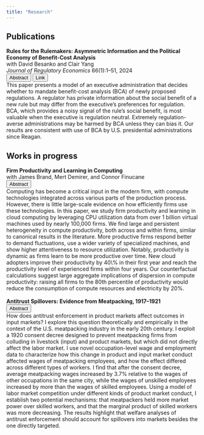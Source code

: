 ```yaml
---
title: "Research"
---
```


## Publications
| **Rules for the Rulemakers: Asymmetric Information and the Political Economy of Benefit-Cost Analysis**
| with David Besanko and Clair Yang
| *Journal of Regulatory Economics* 66(1):1--51, 2024
```{=html}
  <button class="btn-sm" type="button" data-bs-toggle="collapse" data-bs-target="#a-rules" aria-expanded="false" aria-controls="a-rules">
            Abstract
  </button>
  <a href="files/besanko-kreps-yang_bca.pdf">
  <button class="btn-sm" type="button">
            Link
  </button>
  </a>
  
<div class="collapse gap-1" id="a-rules">
  <div class="card card-body">
    This paper presents a model of an executive administration that decides whether to mandate benefit-cost analysis (BCA) of newly proposed regulations. A regulator has private information about the social benefit of a new rule but may differ from the executive’s preferences for regulation. BCA, which provides a noisy signal of the rule’s social benefit, is most valuable when the executive is regulation neutral. Extremely regulation-averse administrations may be harmed by BCA unless they can bias it. Our results are consistent with use of BCA by U.S. presidential administrations since Reagan.
  </div>
</div>
```

## Works in progress

| **Firm Productivity and Learning in Computing**
| with James Brand, Mert Demirer, and Connor Finucane
```{=html}
  <button class="btn-sm" type="button" data-bs-toggle="collapse" data-bs-target="#a-cloud-prod" aria-expanded="false" aria-controls="a-cloud-prod">
            Abstract
  </button>
  
<div class="collapse gap-1" id="a-cloud-prod">
  <div class="card card-body">
    Computing has become a critical input in the modern firm, with compute technologies integrated across various parts of the production process. However, there is little large-scale evidence on how efficiently firms use these technologies. In this paper, we study firm productivity and learning in cloud computing by leveraging CPU utilization data from over 1 billion virtual machines used by nearly 100,000 firms.  We find large and persistent heterogeneity in compute productivity, both across and within firms, similar to canonical results in the literature. More productive firms respond better to demand fluctuations, use a wider variety of specialized machines, and show higher attentiveness to resource utilization. Notably, productivity is dynamic as firms learn to be more productive over time. New cloud adopters improve their productivity by 40\% in their first year and reach the productivity level of experienced firms within four years. Our counterfactual calculations suggest large aggregate implications of dispersion in compute productivity: raising all firms to the 80th percentile of productivity would reduce the consumption of compute resources and electricity by 20%.
  </div>
</div>
```
|
| **Antitrust Spillovers: Evidence from Meatpacking, 1917–1921**
```{=html}
  <button class="btn-sm" type="button" data-bs-toggle="collapse" data-bs-target="#a-meatpacking" aria-expanded="false" aria-controls="a-meatpacking">
            Abstract
  </button>
  
<div class="collapse gap-1" id="a-meatpacking">
  <div class="card card-body">
    How does antitrust enforcement in product markets affect outcomes in input markets? I explore this question theoretically and empirically in the context of the U.S. meatpacking industry in the early 20th century. I exploit a 1920 consent decree designed to prevent meatpacking firms from colluding in livestock (input) and product markets, but which did not directly affect the labor market. I use novel occupation-level wage and employment data to characterize how this change in product and input market conduct affected wages of meatpacking employees, and how the effect differed across different types of workers. I find that after the consent decree, average meatpacking wages increased by 3.7% relative to the wages of other occupations in the same city, while the wages of unskilled employees increased by more than the wages of skilled employees. Using a model of labor market competition under different kinds of product market conduct, I establish two potential mechanisms: that meatpackers held more market power over skilled workers, and that the marginal product of skilled workers was more decreasing. The results highlight that welfare analyses of antitrust enforcement should account for spillovers into markets besides the one directly targeted.
  </div>
</div>
```

